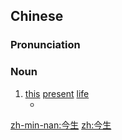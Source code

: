 ==Chinese==
{{zh-forms}}

===Pronunciation===
{{zh-pron
|m=jīnshēng
|c=gam1 saang1
|h=pfs=kîm-sên
|mn=kim-seng
|cat=n
}}

===Noun===
{{zh-noun}}

# [[this]] [[present]] [[life]]
#* {{zh-x|妳 是 我 今生 無緣 的 牽{chhian-}掛。|You are the concern that I had no chance of having in '''this life'''.|MN|ref={{w2|zh|陳雷}} (Chen Lei), {{lang|zh|無緣的牽掛}}}}

[[zh-min-nan:今生]]
[[zh:今生]]